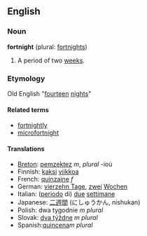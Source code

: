 ==English==
===Noun===
'''fortnight''' (plural: [[fortnights]])

# A period of two [[week]]s.

===Etymology===
Old English "[[fourteen]] [[night]]s"

====Related terms====
*[[fortnightly]]
*[[microfortnight]]

====Translations====
*[[Breton]]: [[pemzektez]] ''m'', ''plural'' -ioù
*Finnish: [[kaksi]] [[viikko]]a
*French: [[quinzaine]] ''f''
*German: [[vierzehn Tage]], [[zwei]] [[Wochen]]
*Italian: ([[periodo]] di) [[due#Italian|due]] [[settimana|settimane]]
*Japanese: [[二週間]] (にしゅうかん, nishukan)
*Polish: dwa tygodnie ''m plural''
*Slovak: [[týždeň|dva týždne]] ''m plural''
*Spanish:[[quincena]]''m plural''